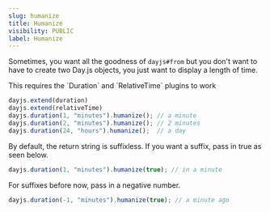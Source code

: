 ```yaml
---
slug: humanize
title: Humanize
visibility: PUBLIC
label: Humanize
---
```


Sometimes, you want all the goodness of `dayjs#from` but you don't want to have to create two Day.js objects, you just want to display a length of time.

<Callout type="info">
This requires the `Duration` and `RelativeTime` plugins to work
</Callout>

```javascript
dayjs.extend(duration)
dayjs.extend(relativeTime)
dayjs.duration(1, "minutes").humanize(); // a minute
dayjs.duration(2, "minutes").humanize(); // 2 minutes
dayjs.duration(24, "hours").humanize();  // a day
```
By default, the return string is suffixless. If you want a suffix, pass in true as seen below.

```javascript
dayjs.duration(1, "minutes").humanize(true); // in a minute
```

For suffixes before now, pass in a negative number.

```javascript
dayjs.duration(-1, "minutes").humanize(true); // a minute ago
```

